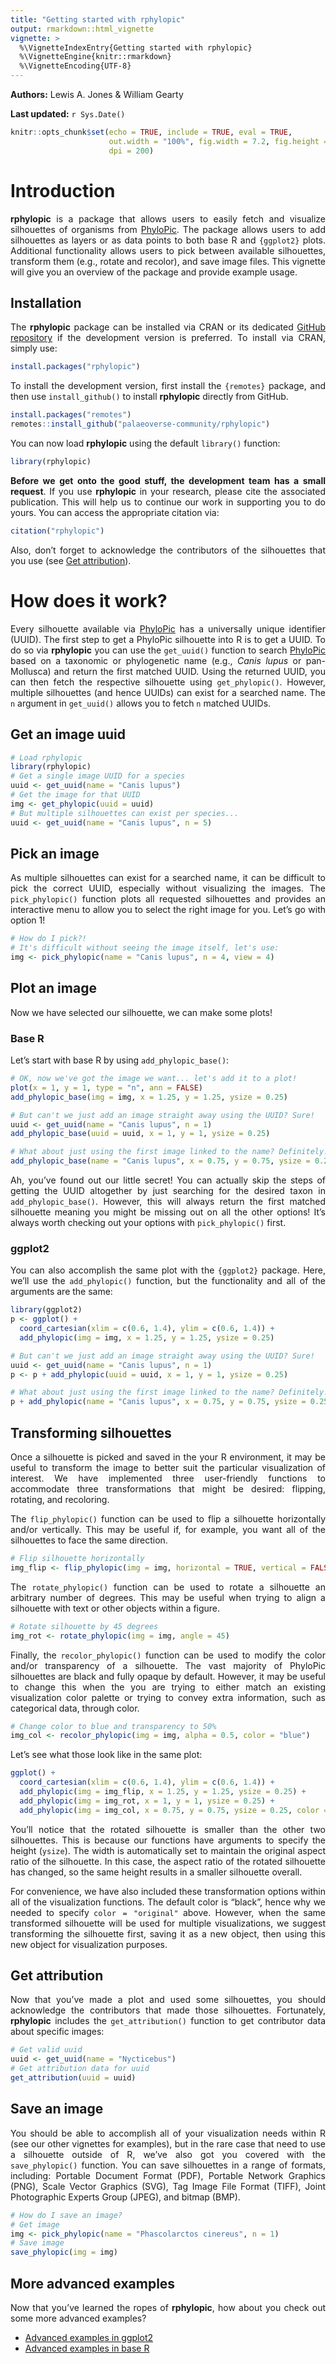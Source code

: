 ```yaml
---
title: "Getting started with rphylopic"
output: rmarkdown::html_vignette
vignette: >
  %\VignetteIndexEntry{Getting started with rphylopic}
  %\VignetteEngine{knitr::rmarkdown}
  %\VignetteEncoding{UTF-8}
---
```


**Authors:** Lewis A. Jones & William Gearty

**Last updated:** `r Sys.Date()`

```r
knitr::opts_chunk$set(echo = TRUE, include = TRUE, eval = TRUE,
                      out.width = "100%", fig.width = 7.2, fig.height = 5,
                      dpi = 200)
```

<div style="text-align: justify">

# Introduction

**rphylopic** is a package that allows users to easily fetch and visualize silhouettes of organisms from [PhyloPic](https://www.phylopic.org). The package allows users to add silhouettes as layers or as data points to both base R and `{ggplot2}` plots. Additional functionality allows users to pick between available silhouettes, transform them (e.g., rotate and recolor), and save image files. This vignette will give you an overview of the package and provide example usage.

## Installation

The **rphylopic** package can be installed via CRAN or its dedicated [GitHub repository](https://github.com/palaeoverse-community/rphylopic) if the development version is preferred. To install via CRAN, simply use:

```r
install.packages("rphylopic")
```

To install the development version, first install the `{remotes}` package, and then use `install_github()` to install **rphylopic** directly from GitHub.

```r
install.packages("remotes")
remotes::install_github("palaeoverse-community/rphylopic")
```

You can now load **rphylopic** using the default `library()` function:

```r
library(rphylopic)
```

**Before we get onto the good stuff, the development team has a small request**. If you use **rphylopic** in your research, please cite the associated publication. This will help us to continue our work in supporting you to do yours. You can access the appropriate citation via:

```r
citation("rphylopic")
```

Also, don't forget to acknowledge the contributors of the silhouettes that you use (see [Get attribution]).

# How does it work?

Every silhouette available via [PhyloPic](https://www.phylopic.org) has a universally unique identifier (UUID). The first step to get a PhyloPic silhouette into R is to get a UUID. To do so via **rphylopic** you can use the `get_uuid()` function to search [PhyloPic](https://www.phylopic.org) based on a taxonomic or phylogenetic name (e.g., *Canis lupus* or pan-Mollusca) and return the first matched UUID. Using the returned UUID, you can then fetch the respective silhouette using `get_phylopic()`. However, multiple silhouettes (and hence UUIDs) can exist for a searched name. The `n` argument in `get_uuid()` allows you to fetch `n` matched UUIDs.

## Get an image uuid

```r
# Load rphylopic
library(rphylopic)
# Get a single image UUID for a species
uuid <- get_uuid(name = "Canis lupus")
# Get the image for that UUID
img <- get_phylopic(uuid = uuid)
# But multiple silhouettes can exist per species...
uuid <- get_uuid(name = "Canis lupus", n = 5)
```

## Pick an image

As multiple silhouettes can exist for a searched name, it can be difficult to pick the correct UUID, especially without visualizing the images. The `pick_phylopic()` function plots all requested silhouettes and provides an interactive menu to allow you to select the right image for you. Let's go with option 1!

```r
# How do I pick?!
# It's difficult without seeing the image itself, let's use:
img <- pick_phylopic(name = "Canis lupus", n = 4, view = 4)
```

## Plot an image

Now we have selected our silhouette, we can make some plots!

### Base R
Let's start with base R by using `add_phylopic_base()`:

```r
# OK, now we've got the image we want... let's add it to a plot!
plot(x = 1, y = 1, type = "n", ann = FALSE)
add_phylopic_base(img = img, x = 1.25, y = 1.25, ysize = 0.25)

# But can't we just add an image straight away using the UUID? Sure!
uuid <- get_uuid(name = "Canis lupus", n = 1)
add_phylopic_base(uuid = uuid, x = 1, y = 1, ysize = 0.25)

# What about just using the first image linked to the name? Definitely!
add_phylopic_base(name = "Canis lupus", x = 0.75, y = 0.75, ysize = 0.25)
```

Ah, you've found out our little secret! You can actually skip the steps of getting the UUID altogether by just searching for the desired taxon in `add_phylopic_base()`. However, this will always return the first matched silhouette meaning you might be missing out on all the other options! It's always worth checking out your options with `pick_phylopic()` first.

### ggplot2
You can also accomplish the same plot with the `{ggplot2}` package. Here, we'll use the `add_phylopic()` function, but the functionality and all of the arguments are the same:

```r
library(ggplot2)
p <- ggplot() +
  coord_cartesian(xlim = c(0.6, 1.4), ylim = c(0.6, 1.4)) +
  add_phylopic(img = img, x = 1.25, y = 1.25, ysize = 0.25)

# But can't we just add an image straight away using the UUID? Sure!
uuid <- get_uuid(name = "Canis lupus", n = 1)
p <- p + add_phylopic(uuid = uuid, x = 1, y = 1, ysize = 0.25)

# What about just using the first image linked to the name? Definitely!
p + add_phylopic(name = "Canis lupus", x = 0.75, y = 0.75, ysize = 0.25)

```

## Transforming silhouettes
Once a silhouette is picked and saved in the your R environment, it may be useful to transform the image to better suit the particular visualization of interest. We have implemented three user-friendly functions to accommodate three transformations that might be desired: flipping, rotating, and recoloring.

The `flip_phylopic()` function can be used to flip a silhouette horizontally and/or vertically. This may be useful if, for example, you want all of the silhouettes to face the same direction.

```r
# Flip silhouette horizontally
img_flip <- flip_phylopic(img = img, horizontal = TRUE, vertical = FALSE)
```

The `rotate_phylopic()` function can be used to rotate a silhouette an arbitrary number of degrees. This may be useful when trying to align a silhouette with text or other objects within a figure.

```r
# Rotate silhouette by 45 degrees
img_rot <- rotate_phylopic(img = img, angle = 45)
```

Finally, the `recolor_phylopic()` function can be used to modify the color and/or transparency of a silhouette. The vast majority of PhyloPic silhouettes are black and fully opaque by default. However, it may be useful to change this when the you are trying to either match an existing visualization color palette or trying to convey extra information, such as categorical data, through color.

```r
# Change color to blue and transparency to 50%
img_col <- recolor_phylopic(img = img, alpha = 0.5, color = "blue")
```

Let's see what those look like in the same plot:

```r
ggplot() +
  coord_cartesian(xlim = c(0.6, 1.4), ylim = c(0.6, 1.4)) +
  add_phylopic(img = img_flip, x = 1.25, y = 1.25, ysize = 0.25) +
  add_phylopic(img = img_rot, x = 1, y = 1, ysize = 0.25) +
  add_phylopic(img = img_col, x = 0.75, y = 0.75, ysize = 0.25, color = "original")
```

You'll notice that the rotated silhouette is smaller than the other two silhouettes. This is because our functions have arguments to specify the height (`ysize`). The width is automatically set to maintain the original aspect ratio of the silhouette. In this case, the aspect ratio of the rotated silhouette has changed, so the same height results in a smaller silhouette overall.

For convenience, we have also included these transformation options within all of the visualization functions. The default color is "black", hence why we needed to specify `color = "original"` above. However, when the same transformed silhouette will be used for multiple visualizations, we suggest transforming the silhouette first, saving it as a new object, then using this new object for visualization purposes.

## Get attribution
Now that you've made a plot and used some silhouettes, you should acknowledge the contributors that made those silhouettes. Fortunately, **rphylopic** includes the `get_attribution()` function to get contributor data about specific images:

```r
# Get valid uuid
uuid <- get_uuid(name = "Nycticebus")
# Get attribution data for uuid
get_attribution(uuid = uuid)
```

## Save an image
You should be able to accomplish all of your visualization needs within R (see our other vignettes for examples), but in the rare case that need to use a silhouette outside of R, we've also got you covered with the `save_phylopic()` function. You can save silhouettes in a range of formats, including: Portable Document Format (PDF), Portable Network Graphics (PNG), Scale Vector Graphics (SVG), Tag Image File Format (TIFF), Joint Photographic Experts Group (JPEG), and bitmap (BMP).

```r
# How do I save an image?
# Get image
img <- pick_phylopic(name = "Phascolarctos cinereus", n = 1)
# Save image
save_phylopic(img = img)
```

## More advanced examples
Now that you've learned the ropes of **rphylopic**, how about you check out some more advanced examples?

- [Advanced examples in ggplot2](b-advanced-ggplot.html)
- [Advanced examples in base R](c-advanced-base.html)

</div>
